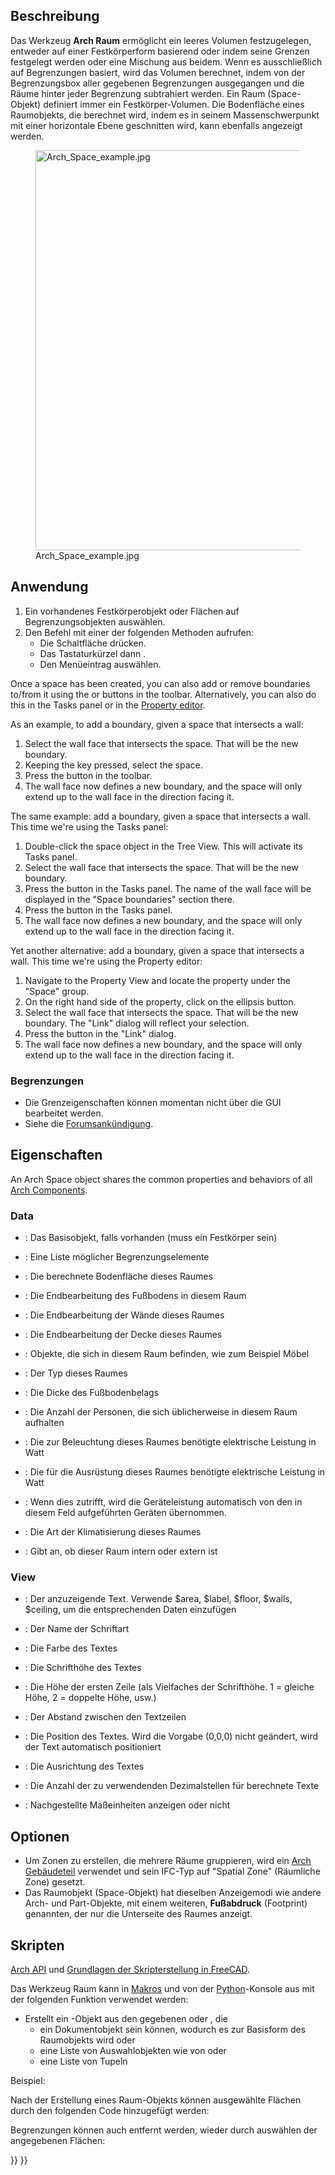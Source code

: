 <languages/>

{{Docnav/de
|[[Arch_Floor/de|Stockwerk]]
|[[Arch_Wall/de|Wand]]
|[[BIM_Workbench/de|BIM]]
|IconL=Arch_Floor.svg
|IconR=Arch_Wall.svg
|IconC=Workbench_BIM.svg
}}

{{VeryImportantMessage|DIESER BEFEHL IST BESTANDTEIL DES INTEGRIERTEN ARBEITSBEREICHS [[BIM_Workbench/de|BIM]] IN V1.0<br>
Diese Seite wurde für diese Version aktualisiert.}}

{{GuiCommand/de
|Name=Arch Space
|Name/de=Arch Raum
|MenuLocation=3D/BIM → Raum
|Workbenches=[[BIM_Workbench/de|BIM]]
|Shortcut={{KEY|S}} {{KEY|P}}
|Version=0.14
|SeeAlso=
}}

<span id="Description"></span>
==Beschreibung==

Das Werkzeug '''Arch Raum''' ermöglicht ein leeres Volumen festzugelegen, entweder auf einer Festkörperform basierend oder indem seine Grenzen festgelegt werden oder eine Mischung aus beidem. Wenn es ausschließlich auf Begrenzungen basiert, wird das Volumen berechnet, indem von der Begrenzungsbox aller gegebenen Begrenzungen ausgegangen und die Räume hinter jeder Begrenzung subtrahiert werden. Ein Raum (Space-Objekt) definiert immer ein Festkörper-Volumen. Die Bodenfläche eines Raumobjekts, die berechnet wird, indem es in seinem Massenschwerpunkt mit einer horizontale Ebene geschnitten wird, kann ebenfalls angezeigt werden.

[[Image:Arch Space example.jpg|640px]]

{{Caption|Raumobjekt, das aus einem vorhandenen Volumenobjekt erstellt wird, dann werden zwei Wandflächen als Begrenzungen hinzugefügt.}}

<span id="Usage"></span>
==Anwendung==

# Ein vorhandenes Festkörperobjekt oder Flächen auf Begrenzungsobjekten auswählen.
# Den Befehl mit einer der folgenden Methoden aufrufen:
#* Die Schaltfläche {{Button|[[Image:Arch_Space.svg|16px]] [[Arch_Space/de|Raum]]}} drücken. 
#* Das Tastaturkürzel {{KEY|S}} dann {{KEY|P}}.
#* Den Menüeintrag {{MenuCommand|3D/BIM → Raum}} auswählen.

Once a space has been created, you can also add or remove boundaries to/from it using the {{Button|[[Image:Arch_Add.svg|16px]] [[Arch_Add|Add]]}} or {{Button|[[Image:Arch_Remove.svg|16px]] [[Arch_Remove|Remove]]}} buttons in the toolbar. Alternatively, you can also do this in the Tasks panel or in the [[Property_editor|Property editor]].

As an example, to add a boundary, given a space that intersects a wall:
# Select the wall face that intersects the space. That will be the new boundary.
# Keeping the {{KEY|Ctrl}} key pressed, select the space.
# Press the {{Button|[[Image:Arch_Add.svg|16px]] [[Arch_Add|Add]]}} button in the toolbar.
# The wall face now defines a new boundary, and the space will only extend up to the wall face in the direction facing it.

The same example: add a boundary, given a space that intersects a wall. This time we're using the Tasks panel:
# Double-click the space object in the Tree View. This will activate its Tasks panel.
# Select the wall face that intersects the space. That will be the new boundary.
# Press the {{Button|[[Image:Arch_Add.svg|16px]] [[Arch_Add|Add]]}} button in the Tasks panel. The name of the wall face will be displayed in the "Space boundaries" section there.
# Press the {{Button|OK}} button in the Tasks panel.
# The wall face now defines a new boundary, and the space will only extend up to the wall face in the direction facing it.

Yet another alternative: add a boundary, given a space that intersects a wall. This time we're using the Property editor:
# Navigate to the Property View and locate the {{PropertyData|Boundaries}} property under the "Space" group.
# On the right hand side of the {{PropertyData|Boundaries}} property, click on the ellipsis button.
# Select the wall face that intersects the space. That will be the new boundary. The "Link" dialog will reflect your selection.
# Press the {{Button|OK}} button in the "Link" dialog.
# The wall face now defines a new boundary, and the space will only extend up to the wall face in the direction facing it.

<span id="Limitations"></span>
=== Begrenzungen ===

* Die Grenzeigenschaften können momentan nicht über die GUI bearbeitet werden.
* Siehe die [http://forum.freecadweb.org/viewtopic.php?f=9&t=4275 Forumsankündigung].

<span id="Properties"></span>
==Eigenschaften==

An Arch Space object shares the common properties and behaviors of all [[Arch_Component|Arch Components]].

===Data===

{{Properties_Title|Space}}

<div class="mw-translate-fuzzy">
* {{PropertyData/de|Basis}}: Das Basisobjekt, falls vorhanden (muss ein Festkörper sein) 
* {{PropertyData/de|Boundaries}}: Eine Liste möglicher Begrenzungselemente
* {{PropertyData/de|Area}}: Die berechnete Bodenfläche dieses Raumes
* {{PropertyData/de|FinishFloor}}: Die Endbearbeitung des Fußbodens in diesem Raum
* {{PropertyData/de|FinishWalls}}: Die Endbearbeitung der Wände dieses Raumes
* {{PropertyData/de|FinishCeiling}}: Die Endbearbeitung der Decke dieses Raumes
* {{PropertyData/de|Group}}: Objekte, die sich in diesem Raum befinden, wie zum Beispiel Möbel
* {{PropertyData/de|SpaceType}}: Der Typ dieses Raumes
* {{PropertyData/de|FloorThickness}}: Die Dicke des Fußbodenbelags
* {{PropertyData/de|NumberOfPeople}}: Die Anzahl der Personen, die sich üblicherweise in diesem Raum aufhalten
* {{PropertyData/de|LightingPower}}: Die zur Beleuchtung dieses Raumes benötigte elektrische Leistung in Watt
* {{PropertyData/de|EquipmentPower}}: Die für die Ausrüstung dieses Raumes benötigte elektrische Leistung in Watt
* {{PropertyData/de|AutoPower}}: Wenn dies zutrifft, wird die Geräteleistung automatisch von den in diesem Feld aufgeführten Geräten übernommen.
* {{PropertyData/de|Conditioning}}: Die Art der Klimatisierung dieses Raumes
* {{PropertyData/de|Internal}}: Gibt an, ob dieser Raum intern oder extern ist
</div>

===View===

{{Properties_Title|Space}}

<div class="mw-translate-fuzzy">
* {{PropertyView/de|Text}}: Der anzuzeigende Text. Verwende $area, $label, $floor, $walls, $ceiling, um die entsprechenden Daten einzufügen
* {{PropertyView/de|Font Name}}: Der Name der Schriftart
* {{PropertyView/de|Text Color}}: Die Farbe des Textes
* {{PropertyView/de|Font Size}}: Die Schrifthöhe des Textes
* {{PropertyView/de|First Line}}: Die Höhe der ersten Zeile (als Vielfaches der Schrifthöhe. 1 = gleiche Höhe, 2 = doppelte Höhe, usw.)
* {{PropertyView/de|Line Spacing}}: Der Abstand zwischen den Textzeilen
* {{PropertyView/de|Text Position}}: Die Position des Textes. Wird die Vorgabe (0,0,0) nicht geändert, wird der Text automatisch positioniert
* {{PropertyView/de|Text Align}}: Die Ausrichtung des Textes
* {{PropertyView/de|Decimals}}: Die Anzahl der zu verwendenden Dezimalstellen für berechnete Texte
* {{PropertyView/de|Show Unit}}: Nachgestellte Maßeinheiten anzeigen oder nicht
</div>

<span id="Options"></span>
==Optionen==

* Um Zonen zu erstellen, die mehrere Räume gruppieren, wird ein [[Arch_BuildingPart/de|Arch Gebäudeteil]] verwendet und sein IFC-Typ auf "Spatial Zone" (Räumliche Zone) gesetzt.
* Das Raumobjekt (Space-Objekt) hat dieselben Anzeigemodi wie andere Arch- und Part-Objekte, mit einem weiteren, '''Fußabdruck''' (Footprint) genannten, der nur die Unterseite des Raumes anzeigt.

<span id="Scripting"></span>
==Skripten==

{{Emphasis|Siehe auch:}} [[Arch_API/de|Arch API]] und [[FreeCAD_Scripting_Basics/de|Grundlagen der Skripterstellung in FreeCAD]].

Das Werkzeug Raum kann in [[Macros/de|Makros]] und von der [[Python/de|Python]]-Konsole aus mit der folgenden Funktion verwendet werden:

{{Code|code=
Space = makeSpace(objects=None, baseobj=None, name="Space")
}}

* Erstellt ein {{incode|Space}}-Objekt aus den gegebenen {{incode|objects}} oder {{incode|baseobj}}, die
** ein Dokumentobjekt sein können, wodurch es zur Basisform des Raumobjekts wird oder 
** eine Liste von Auswahlobjekten wie von {{incode|FreeCADGui.Selection.getSelectionEx()}} oder
** eine Liste von Tupeln {{incode|(object, subobjectname)}}

Beispiel:

{{Code|code=
import FreeCAD, Arch

Box = FreeCAD.ActiveDocument.addObject("Part::Box", "Box")
Box.Length = 1000
Box.Width = 1000
Box.Height = 1000

Space = Arch.makeSpace(Box)
Space.ViewObject.LineWidth = 2
FreeCAD.ActiveDocument.recompute()
}}

Nach der Erstellung eines Raum-Objekts können ausgewählte Flächen durch den folgenden Code hinzugefügt werden:

{{Code|code=
import FreeCAD, FreeCADGui, Draft, Arch

points = [FreeCAD.Vector(-500, 0, 0), FreeCAD.Vector(1000, 1000, 0)]
Line = Draft.makeWire(points)
Wall = Arch.makeWall(Line, width=150, height=2000)
FreeCAD.ActiveDocument.recompute()

# Select a face of the wall
selection = FreeCADGui.Selection.getSelectionEx()
Arch.addSpaceBoundaries(Space, selection)
}}

Begrenzungen können auch entfernt werden, wieder durch auswählen der angegebenen Flächen:

{{Code|code=
selection = FreeCADGui.Selection.getSelectionEx()
Arch.removeSpaceBoundaries(Space, selection)
}}


{{Docnav/de
|[[Arch_Floor/de|Stockwerk]]
|[[Arch_Wall/de|Wand]]
|[[BIM_Workbench/de|BIM]]
|IconL=Arch_Floor.svg
|IconR=Arch_Wall.svg
|IconC=Workbench_BIM.svg
}}

{{BIM_Tools_navi{{#translation:}}}}
{{Userdocnavi{{#translation:}}}}